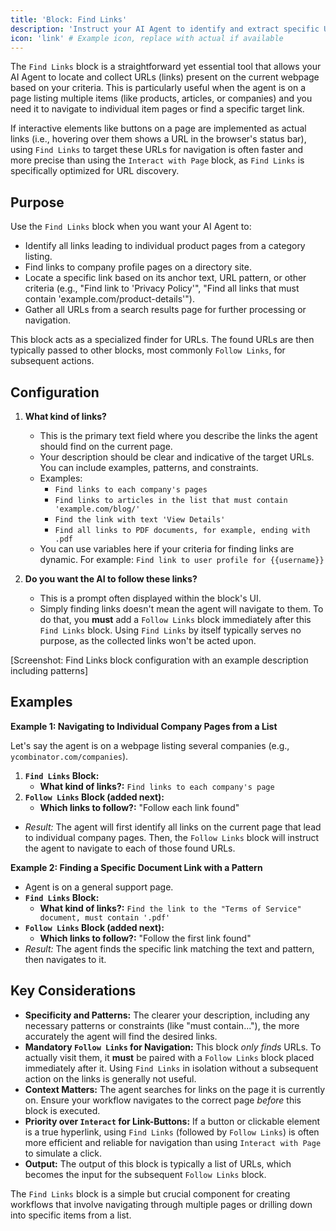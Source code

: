 ```yaml
---
title: 'Block: Find Links'
description: 'Instruct your AI Agent to identify and extract specific URLs from the current webpage for navigation or data collection.'
icon: 'link' # Example icon, replace with actual if available
---
```


The `Find Links` block is a straightforward yet essential tool that allows your AI Agent to locate and collect URLs (links) present on the current webpage based on your criteria. This is particularly useful when the agent is on a page listing multiple items (like products, articles, or companies) and you need it to navigate to individual item pages or find a specific target link.

If interactive elements like buttons on a page are implemented as actual links (i.e., hovering over them shows a URL in the browser's status bar), using `Find Links` to target these URLs for navigation is often faster and more precise than using the `Interact with Page` block, as `Find Links` is specifically optimized for URL discovery.

## Purpose

Use the `Find Links` block when you want your AI Agent to:

* Identify all links leading to individual product pages from a category listing.
* Find links to company profile pages on a directory site.
* Locate a specific link based on its anchor text, URL pattern, or other criteria (e.g., "Find link to 'Privacy Policy'", "Find all links that must contain 'example.com/product-details'").
* Gather all URLs from a search results page for further processing or navigation.

This block acts as a specialized finder for URLs. The found URLs are then typically passed to other blocks, most commonly `Follow Links`, for subsequent actions.

## Configuration

1.  **What kind of links?**
    * This is the primary text field where you describe the links the agent should find on the current page.
    * Your description should be clear and indicative of the target URLs. You can include examples, patterns, and constraints.
    * Examples:
        * `Find links to each company's pages`
        * `Find links to articles in the list that must contain 'example.com/blog/'`
        * `Find the link with text 'View Details'`
        * `Find all links to PDF documents, for example, ending with .pdf`
    * You can use variables here if your criteria for finding links are dynamic. For example: `Find link to user profile for {{username}}`

2.  **Do you want the AI to follow these links?**
    * This is a prompt often displayed within the block's UI.
    * Simply finding links doesn't mean the agent will navigate to them. To do that, you **must** add a `Follow Links` block immediately after this `Find Links` block. Using `Find Links` by itself typically serves no purpose, as the collected links won't be acted upon.

[Screenshot: Find Links block configuration with an example description including patterns]

## Examples

**Example 1: Navigating to Individual Company Pages from a List**

Let's say the agent is on a webpage listing several companies (e.g., `ycombinator.com/companies`).

1.  **`Find Links` Block:**
    * **What kind of links?:** `Find links to each company's page`
2.  **`Follow Links` Block (added next):**
    * **Which links to follow?:** "Follow each link found"
* *Result:* The agent will first identify all links on the current page that lead to individual company pages. Then, the `Follow Links` block will instruct the agent to navigate to each of those found URLs.

**Example 2: Finding a Specific Document Link with a Pattern**

* Agent is on a general support page.
* **`Find Links` Block:**
    * **What kind of links?:** `Find the link to the "Terms of Service" document, must contain '.pdf'`
* **`Follow Links` Block (added next):**
    * **Which links to follow?:** "Follow the first link found"
* *Result:* The agent finds the specific link matching the text and pattern, then navigates to it.

## Key Considerations

* **Specificity and Patterns:** The clearer your description, including any necessary patterns or constraints (like "must contain..."), the more accurately the agent will find the desired links.
* **Mandatory `Follow Links` for Navigation:** This block *only finds* URLs. To actually visit them, it **must** be paired with a `Follow Links` block placed immediately after it. Using `Find Links` in isolation without a subsequent action on the links is generally not useful.
* **Context Matters:** The agent searches for links on the page it is currently on. Ensure your workflow navigates to the correct page *before* this block is executed.
* **Priority over `Interact` for Link-Buttons:** If a button or clickable element is a true hyperlink, using `Find Links` (followed by `Follow Links`) is often more efficient and reliable for navigation than using `Interact with Page` to simulate a click.
* **Output:** The output of this block is typically a list of URLs, which becomes the input for the subsequent `Follow Links` block.

The `Find Links` block is a simple but crucial component for creating workflows that involve navigating through multiple pages or drilling down into specific items from a list.